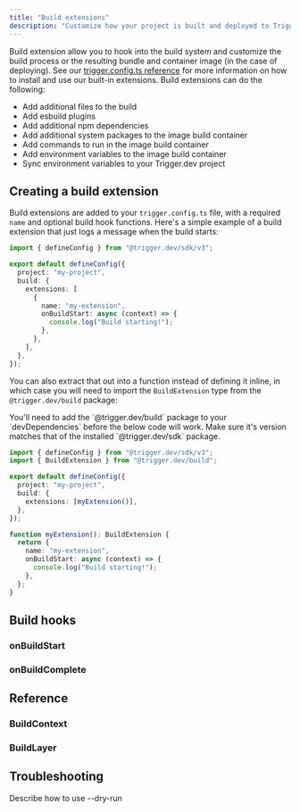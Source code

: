 ```yaml
---
title: "Build extensions"
description: "Customize how your project is built and deployed to Trigger.dev with build extensions"
---
```


Build extension allow you to hook into the build system and customize the build process or the resulting bundle and container image (in the case of deploying). See our [trigger.config.ts reference](/config/config-file#extensions) for more information on how to install and use our built-in extensions. Build extensions can do the following:

- Add additional files to the build
- Add esbuild plugins
- Add additional npm dependencies
- Add additional system packages to the image build container
- Add commands to run in the image build container
- Add environment variables to the image build container
- Sync environment variables to your Trigger.dev project

## Creating a build extension

Build extensions are added to your `trigger.config.ts` file, with a required `name` and optional build hook functions. Here's a simple example of a build extension that just logs a message when the build starts:

```ts
import { defineConfig } from "@trigger.dev/sdk/v3";

export default defineConfig({
  project: "my-project",
  build: {
    extensions: [
      {
        name: "my-extension",
        onBuildStart: async (context) => {
          console.log("Build starting!");
        },
      },
    ],
  },
});
```

You can also extract that out into a function instead of defining it inline, in which case you will need to import the `BuildExtension` type from the `@trigger.dev/build` package:

<Note>
  You'll need to add the `@trigger.dev/build` package to your `devDependencies` before the below
  code will work. Make sure it's version matches that of the installed `@trigger.dev/sdk` package.
</Note>

```ts
import { defineConfig } from "@trigger.dev/sdk/v3";
import { BuildExtension } from "@trigger.dev/build";

export default defineConfig({
  project: "my-project",
  build: {
    extensions: [myExtension()],
  },
});

function myExtension(): BuildExtension {
  return {
    name: "my-extension",
    onBuildStart: async (context) => {
      console.log("Build starting!");
    },
  };
}
```

## Build hooks

### onBuildStart

### onBuildComplete

## Reference

### BuildContext

### BuildLayer

## Troubleshooting

Describe how to use --dry-run
